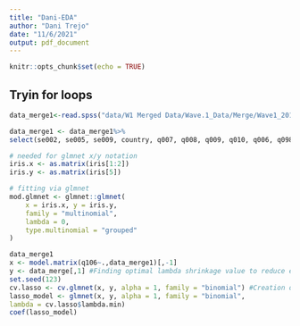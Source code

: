 ```yaml
---
title: "Dani-EDA"
author: "Dani Trejo"
date: "11/6/2021"
output: pdf_document
---
```


```r
knitr::opts_chunk$set(echo = TRUE)
```

## Tryin for loops
```r
data_merge1<-read.spss("data/W1 Merged Data/Wave.1_Data/Merge/Wave1_20170906.sav", to.data.frame=TRUE)

data_merge1 <- data_merge1%>%
select(se002, se005, se009, country, q007, q008, q009, q010, q006, q098, q128, q005, q027, q105, q106, q123, q127)
```
```r
# needed for glmnet x/y notation
iris.x <- as.matrix(iris[1:2])
iris.y <- as.matrix(iris[5])

# fitting via glmnet
mod.glmnet <- glmnet::glmnet(
    x = iris.x, y = iris.y,
    family = "multinomial",
    lambda = 0,
    type.multinomial = "grouped"
)


```


```r
data_merge1
x <- model.matrix(q106~.,data_merge1)[,-1]
y <- data_merge[,1] #Finding optimal lambda shrinkage value to reduce error through cross validation
set.seed(123)
cv.lasso <- cv.glmnet(x, y, alpha = 1, family = "binomial") #Creation of lasso model and outputting regression coefficients
lasso_model <- glmnet(x, y, alpha = 1, family = "binomial",
lambda = cv.lasso$lambda.min)
coef(lasso_model)
```


